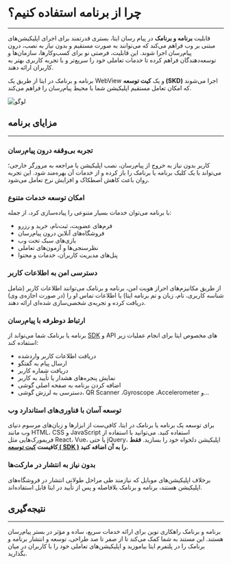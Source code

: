 # چرا از برنامه استفاده کنیم؟

---

قابلیت **برنامه و برنامک** در پیام رسان ایتا، بستری قدرتمند برای اجرای اپلیکیشن‌های مبتنی بر وب فراهم می‌کند که می‌توانند به صورت مستقیم و بدون نیاز به نصب، درون پیام‌رسان اجرا شوند. این قابلیت، فرصتی نو برای کسب‌وکارها، سازمان‌ها و توسعه‌دهندگان فراهم کرده تا خدمات تعاملی خود را سریع‌تر و با تجربه کاربری بهتر به کاربران ارائه دهند.

برنامه و برنامک در ایتا از طریق یک WebView و یک **کیت توسعه  (SKD)** اجرا می‌شوند که امکان تعامل مستقیم اپلیکیشن شما با محیط پیام‌رسان را فراهم می‌کند.

![لوگو](../static/img/eitaa-sharj.webp)



## مزایای برنامه
---

### تجربه بی‌وقفه درون پیام‌رسان
کاربر بدون نیاز به خروج از پیام‌رسان، نصب اپلیکیشن یا مراجعه به مرورگر خارجی؛ می‌تواند با یک کلیک برنامه یا برنامک را باز کرده و از خدمات آن بهره‌مند شود. این تجربه روان باعث کاهش اصطکاک و افزایش نرخ تعامل می‌شود.

### امکان توسعه خدمات متنوع
با برنامه  می‌توان خدمات بسیار متنوعی را پیاده‌سازی کرد، از جمله:
- فرم‌های عضویت، ثبت‌نام، خرید و رزرو
- فروشگاه‌های آنلاین درون پیام‌رسان
- بازی‌های سبک تحت وب
- نظرسنجی‌ها و آزمون‌های تعاملی
- پنل‌های مدیریت کاربران، خدمات و محتوا

### دسترسی امن به اطلاعات کاربر
از طریق مکانیزم‌های احراز هویت امن، برنامه و برنامک می‌توانند اطلاعات کاربر (شامل شناسه کاربری، نام، زبان و تم برنامه ایتا) یا اطلاعات تماس او را (در صورت اجازه‌ی وی) دریافت کرده و تجربه‌ی شخصی‌سازی شده‌ای ارائه دهند.

### ارتباط دوطرفه با پیام‌رسان
برنامه یا برنامک شما می‌تواند از [SDK](https://blog.faradars.org/sdk-%DA%86%DB%8C%D8%B3%D8%AA/) و API های مخصوص ایتا برای انجام عملیات زیر استفاده کند:
- دریافت اطلاعات کاربر واردشده
- ارسال پیام به گفتگو
- دریافت شماره کاربر
- نمایش پنجره‌های هشدار یا تأیید به کاربر
- اضافه کردن برنامه به صفحه اصلی گوشی
- دسترسی به لرزش گوشی، QR Scanner ،Gyroscope ،Accelerometer و...

### توسعه آسان با فناوری‌های استاندارد وب
برای توسعه یک برنامه یا برنامک در ایتا، کافی‌ست از ابزارها و زبان‌های مرسوم دنیای وب مانند HTML، CSS و JavaScript استفاده کنید. می‌توانید با استفاده از فریمورک‌هایی مثل React، Vue، یا حتی jQuery، اپلیکیشن دلخواه خود را بسازید. **فقط کافیست [کیت توسعه ( SDK )](Develop/JsSDK) را به آن اضافه کنید.**

### بدون نیاز به انتشار در مارکت‌ها
برخلاف اپلیکیشن‌های موبایل که نیازمند طی مراحل طولانی انتشار در فروشگاه‌های اپلیکیشن هستند، برنامه و برنامک بلافاصله و پس از تأیید در ایتا قابل استفاده‌اند.

## نتیجه‌گیری

---


برنامه و برنامک راهکاری نوین برای ارائه خدمات سریع، ساده و مؤثر در بستر پیام‌رسان هستند. این مستند به شما کمک می‌کند تا از صفر تا صد طراحی، توسعه و انتشار برنامه و برنامک را در پلتفرم ایتا بیاموزید و اپلیکیشن‌های تعاملی خود را با کاربران در میان بگذارید.


